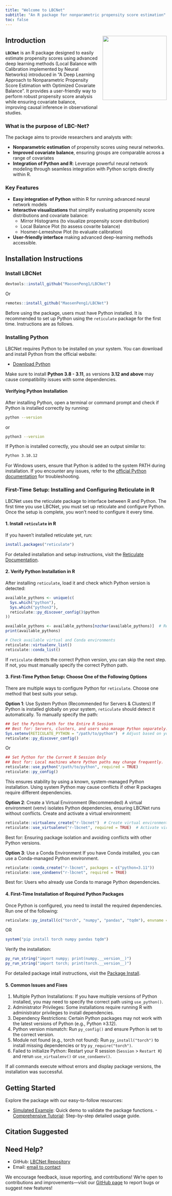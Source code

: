 ```yaml
---
title: "Welcome to LBCNet"
subtitle: "An R package for nonparametric propensity score estimation"
toc: false
---
```


<div style="float: right; margin: 0 0 15px 15px;">
  <img src="images/Logo.png" width="200px">
</div>

## Introduction
**`LBCNet`** is an R package designed to easily estimate propensity scores using advanced deep learning methods (Local Balance with Calibration implemented by Neural Networks) introduced in "A Deep Learning Approach to Nonparametric Propensity Score Estimation with Optimized Covariate Balance". It provides a user-friendly way to perform robust propensity score analysis while ensuring covariate balance, improving causal inference in observational studies.

### What is the purpose of LBC-Net?
The package aims to provide researchers and analysts with:

- **Nonparametric estimation** of propensity scores using neural networks.
- **Improved covariate balance**, ensuring groups are comparable across a range of covariates
- **Integration of Python and R**: Leverage powerful neural network modeling through seamless integration with Python scripts directly within R.

### Key Features
- **Easy integration of Python** within R for running advanced neural network models
- **Interactive visualizations** that simplify evaluating propensity score distributions and covariate balance:
  - Mirror Histograms (to visualize propensity score distribution)
  - Local Balance Plot (to assess covarite balance)
  - Hosmer-Lemeshow Plot (to evaluate calibration)
- **User-friendly interface** making advanced deep-learning methods accessible.

## Installation Instructions
### Install LBCNet

```r
devtools::install_github("MaosenPeng1/LBCNet")
```
Or

```r
remotes::install_github("MaosenPeng1/LBCNet")
```
Before using the package, users must have Python installed. It is recommended to set up Python using the `reticulate` package for the first time. Instructions are as follows.

### Installing Python

LBCNet requires Python to be installed on your system. You can download and install Python from the official website:

- [Download Python](https://www.python.org/downloads/)

Make sure to install **Python 3.8 - 3.11**, as versions **3.12 and above** may cause compatibility issues with some dependencies.

#### Verifying Python Installation

After installing Python, open a terminal or command prompt and check if Python is installed correctly by running:

```sh
python --version
```
or

```sh
python3 --version
```
If Python is installed correctly, you should see an output similar to:

```sh
Python 3.10.12
```

For Windows users, ensure that Python is added to the system PATH during installation. If you encounter any issues, 
refer to the [official Python documentation](https://docs.python.org/3/using/windows.html) for troubleshooting.

### First-Time Setup: Installing and Configuring Reticulate in R

LBCNet uses the reticulate package to interface between R and Python.
The first time you use LBCNet, you must set up reticulate and configure Python.
Once the setup is complete, you won’t need to configure it every time.

#### 1.  Install `reticulate` in R

If you haven’t installed reticulate yet, run:
```r
install.packages("reticulate")
```
For detailed installation and setup instructions, visit the [Reticulate Documentation](https://rstudio.github.io/reticulate/).

#### 2.  Verify Python Installation in R

After installing `reticulate`, load it and check which Python version is detected:

```r
available_pythons <- unique(c(
  Sys.which("python"),
  Sys.which("python3"),
  reticulate::py_discover_config()$python
))

available_pythons <- available_pythons[nzchar(available_pythons)]  # Remove empty results
print(available_pythons)

# Check available virtual and Conda environments
reticulate::virtualenv_list()
reticulate::conda_list()
```
If `reticulate` detects the correct Python version, you can skip the next step.
If not, you must manually specify the correct Python path.

#### 3. First-Time Python Setup: Choose One of the Following Options
There are multiple ways to configure Python for `reticulate`.
Choose one method that best suits your setup.

**Option 1**: Use System Python (Recommended for Servers & Clusters)
If Python is installed globally on your system, `reticulate` should detect it automatically.
To manually specify the path:
```r
## Set the Python Path for the Entire R Session 
## Best for: Servers, clusters, and users who manage Python separately.
Sys.setenv(RETICULATE_PYTHON = "/path/to/python")  # Adjust based on your system
reticulate::py_discover_config()
```
Or

```r
## Set Python for the Current R Session Only
## Best for: Local machines where Python paths may change frequently.
reticulate::use_python("/path/to/python", required = TRUE)
reticulate::py_config()
```
This ensures stability by using a known, system-managed Python installation. 
Using system Python may cause conflicts if other R packages require different dependencies.

**Option 2**: Create a Virtual Environment (Recommended)
A virtual environment (venv) isolates Python dependencies, ensuring LBCNet runs without conflicts.
Create and activate a virtual environment:
```r
reticulate::virtualenv_create("r-lbcnet")  # Create virtual environment
reticulate::use_virtualenv("r-lbcnet", required = TRUE)  # Activate virtual environment
```
Best for: Ensuring package isolation and avoiding conflicts with other Python versions.

**Option 3**: Use a Conda Environment
If you have Conda installed, you can use a Conda-managed Python environment.
```r
reticulate::conda_create("r-lbcnet", packages = c("python=3.11"))
reticulate::use_condaenv("r-lbcnet", required = TRUE)
```
Best for: Users who already use Conda to manage Python dependencies.

#### 4. First-Time Installation of Required Python Packages
Once Python is configured, you need to install the required dependencies.
Run one of the following:
```r
reticulate::py_install(c("torch", "numpy", "pandas", "tqdm"), envname = "r-lbcnet")
```
OR
```r
system("pip install torch numpy pandas tqdm")
```

Verify the installation:
```r
py_run_string("import numpy; print(numpy.__version__)")
py_run_string("import torch; print(torch.__version__)")
```
For detailed package intall instructions, visit the [Package Install](https://rstudio.github.io/reticulate/articles/python_packages.html).

#### 5. Common Issues and Fixes

1. Multiple Python Installations: If you have multiple versions of Python installed, you may need to specify the correct path using `use_python()`.
2. Administrator Privileges: Some installations require running R with administrator privileges to install dependencies.
3. Dependency Restrictions: Certain Python packages may not work with the latest versions of Python (e.g., Python ≥3.12).
4. Python version mismatch: Run `py_config()` and ensure Python is set to the correct version.
5. Module not found (e.g., torch not found): Run `py_install("torch")` to install missing dependencies or try `py_require("torch")`.
6. Failed to initialize Python: Restart your R session (`Session` > `Restart R`) and rerun `use_virtualenv()` or `use_condaenv()`.

If all commands execute without errors and display package versions, the installation was successful.

## Getting Started
Explore the package with our easy-to-follow resources:

- [Simulated Example](example.qmd): Quick demo to validate the package functions.
-[Comprehensive Tutorial](tutorial.qmd): Step-by-step detailed usage guide.

## Citation Suggested

## Need Help?
- GitHub: [LBCNet Repository](https://github.com/MaosenPeng1/LBCNet)  
- Email: [email to contact](mailto:mpeng1@mdanderson.org)

We encourage feedback, issue reporting, and contributions! We're open to contributions and improvements—visit our [GitHub page](https://github.com/MaosenPeng1/LBCNet_web/issues) to report bugs or suggest new features!


